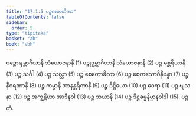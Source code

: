 ```yaml
---
title: "17.1.5 ပဉ္စကမာတိကာ"
tableOfContents: false
sidebar:
  order: 5
type: "tipitaka"
basket: "ab"
book: "vbh"
---
```



<DynamicBreadcrumb />

<Division number="836" book="vbh" e="ch" v="30" p="361">

<Paragraph number="2616" book="vbh">
ပဉ္စောရမ္ဘာဂိယာနိ သံယောဇနာနိ (1) ပဉ္စုဒ္ဓမ္ဘာဂိယာနိ သံယောဇနာနိ (2) ပဉ္စ မစ္ဆရိယာနိ (3) ပဉ္စ သင်္ဂါ (4) ပဉ္စ သလ္လာ (5) ပဉ္စ စေတောခိလာ (6) ပဉ္စ စေတသောဝိနိဗန္ဓာ (7) ပဉ္စ နီဝရဏာနိ (8) ပဉ္စ ကမ္မာနိ အာနန္တရိကာနိ (9) ပဉ္စ ဒိဋ္ဌိယော (10) ပဉ္စ ဝေရာ (11) ပဉ္စ ဗျသနာ (12) ပဉ္စ အက္ခန္တိယာ အာဒီနဝါ (13) ပဉ္စ ဘယာနိ (14) ပဉ္စ ဒိဋ္ဌဓမ္မနိဗ္ဗာနဝါဒါ (15).

</Paragraph>
</Division>

<Paragraph number="2617" type="center" book="vbh">
ပဉ္စကံ.
</Paragraph>